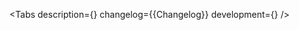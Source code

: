 

<Meta of={Stories} />

<ComponentHeader
    name='SegmentedControl'
    children='Используется для переключения или фильтрации контента.'
/>

<Tabs
    description={<Description />}
    changelog={<Markdown>{Changelog}</Markdown>}
    development={<Development />}
/>
